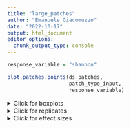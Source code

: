 ```yaml
---
title: "large_patches"
author: "Emanuele Giacomuzzo"
date: "2022-10-17"
output: html_document
editor_options: 
  chunk_output_type: console
---
```


```r
response_variable = "shannon"
```

```r
plot.patches.points(ds_patches,
                    patch_type_input,
                    response_variable)
```

<details>
  <summary>Click for boxplots</summary>
```r
plot.patches.boxplots(patch_type_input,
                      response_variable)
```
</details>

<details>
  <summary>Click for replicates</summary>
```r
plot.patches.replicates(patch_type_input,
                        response_variable)
```
</details>

<details>
  <summary>Click for effect sizes</summary>
```r
plot.patches.points.ES(ds_patches_effect_size, 
                       patch_type_input,
                       paste0(response_variable, "_d"))
```
</details>